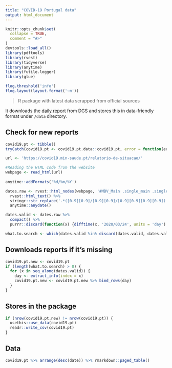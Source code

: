 ```yaml
---
title: "COVID-19 Portugal data"
output: html_document
---
```


```r
knitr::opts_chunk$set(
  collapse = TRUE,
  comment = "#>"
)
devtools::load_all()
library(pdftools)
library(rvest)
library(tidyverse)
library(anytime)
library(futile.logger)
library(glue)

flog.threshold('info')
flog.layout(layout.format('~m'))
```

> R package with latest data scrapped from official sources

It downloads the [daily report](https://covid19.min-saude.pt/relatorio-de-situacao/) from DGS and stores this in data-friendly format under `/data` directory.

## Check for new reports

```r
covid19.pt <- tibble()
tryCatch(covid19.pt <- covid19.pt.data::covid19.pt, error = function(err) { })

url <- 'https://covid19.min-saude.pt/relatorio-de-situacao/'

#Reading the HTML code from the website
webpage <- read_html(url)
  
anytime::addFormats('%d/%m/%Y')

dates.raw <- rvest::html_nodes(webpage, '#MBV_Main .single_main .single_content ul li') %>%
  rvest::html_text() %>%
  stringr::str_replace('.*([0-9][0-9]/[0-9][0-9]/[0-9][0-9][0-9][0-9])', '\\1') %>%
  anytime::anydate()

dates.valid <- dates.raw %>% 
  compact() %>% 
  purrr::discard(function(x) {difftime(x, '2020/03/24', units = 'day') < 0})

what.to.search <- which(dates.valid %in% discard(dates.valid, dates.valid %in% covid19.pt$date))
```

## Downloads reports if it's missing

```r
covid19.pt.new <- covid19.pt
if (length(what.to.search) > 0) {
  for (x in seq_along(dates.valid)) {
    day <- extract_info(index = x)
    covid19.pt.new <- covid19.pt.new %>% bind_rows(day)
  }  
}  
```

## Stores in the package

```r
if (nrow(covid19.pt.new) != nrow(covid19.pt)) {
  usethis::use_data(covid19.pt)
  readr::write_csv(covid19.pt)
}
```

## Data

```r
covid19.pt %>% arrange(desc(date)) %>% rmarkdown::paged_table()
```

